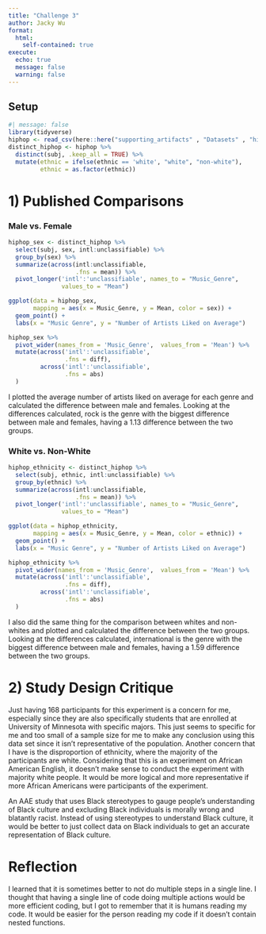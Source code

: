 ```yaml
---
title: "Challenge 3"
author: Jacky Wu
format: 
  html:
    self-contained: true
execute: 
  echo: true
  message: false
  warning: false
---
```


## Setup

```r
#| message: false
library(tidyverse)
hiphop <- read_csv(here::here("supporting_artifacts" , "Datasets" , "hiphop.csv"))
distinct_hiphop <- hiphop %>%
  distinct(subj, .keep_all = TRUE) %>% 
  mutate(ethnic = ifelse(ethnic == 'white', "white", "non-white"),
         ethnic = as.factor(ethnic))
```

# 1) Published Comparisons

### Male vs. Female

```r
hiphop_sex <- distinct_hiphop %>% 
  select(subj, sex, intl:unclassifiable) %>% 
  group_by(sex) %>% 
  summarize(across(intl:unclassifiable,
                   .fns = mean)) %>% 
  pivot_longer('intl':'unclassifiable', names_to = "Music_Genre",
               values_to = "Mean") 
```

```r
ggplot(data = hiphop_sex, 
       mapping = aes(x = Music_Genre, y = Mean, color = sex)) +
  geom_point() +
  labs(x = "Music Genre", y = "Number of Artists Liked on Average")
```

```r
hiphop_sex %>% 
  pivot_wider(names_from = 'Music_Genre',  values_from = 'Mean') %>% 
  mutate(across('intl':'unclassifiable',
                .fns = diff),
         across('intl':'unclassifiable',
                .fns = abs)
  )
```

I plotted the average number of artists liked on average for each genre and calculated the difference between male and females. Looking at the differences calculated, rock is the genre with the biggest difference between male and females, having a 1.13 difference between the two groups.

### White vs. Non-White

```r
hiphop_ethnicity <- distinct_hiphop %>% 
  select(subj, ethnic, intl:unclassifiable) %>% 
  group_by(ethnic) %>% 
  summarize(across(intl:unclassifiable,
                   .fns = mean)) %>% 
  pivot_longer('intl':'unclassifiable', names_to = "Music_Genre",
               values_to = "Mean")
```

```r
ggplot(data = hiphop_ethnicity, 
       mapping = aes(x = Music_Genre, y = Mean, color = ethnic)) +
  geom_point() +
  labs(x = "Music Genre", y = "Number of Artists Liked on Average")
```

```r
hiphop_ethnicity %>% 
  pivot_wider(names_from = 'Music_Genre',  values_from = 'Mean') %>% 
  mutate(across('intl':'unclassifiable',
                .fns = diff),
         across('intl':'unclassifiable',
                .fns = abs)
  )
```

I also did the same thing for the comparison between whites and non-whites and plotted and calculated the difference between the two groups. Looking at the differences calculated, international is the genre with the biggest difference between male and females, having a 1.59 difference between the two groups.

# 2) Study Design Critique

Just having 168 participants for this experiment is a concern for me, especially since they are also specifically students that are enrolled at University of Minnesota with specific majors. This just seems to specific for me and too small of a sample size for me to make any conclusion using this data set since it isn't representative of the population. Another concern that I have is the disproportion of ethnicity, where the majority of the participants are white. Considering that this is an experiment on African American English, it doesn't make sense to conduct the experiment with majority white people. It would be more logical and more representative if more African Americans were participants of the experiment.

An AAE study that uses Black stereotypes to gauge people's understanding of Black culture and excluding Black individuals is morally wrong and blatantly racist. Instead of using stereotypes to understand Black culture, it would be better to just collect data on Black individuals to get an accurate representation of Black culture.

# Reflection

I learned that it is sometimes better to not do multiple steps in a single line. I thought that having a single line of code doing multiple actions would be more efficient coding, but I got to remember that it is humans reading my code. It would be easier for the person reading my code if it doesn't contain nested functions.
